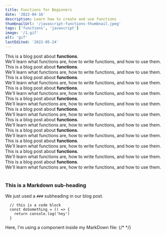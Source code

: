 ```yaml
---
title: Functions for Beginners
date: '2022-04-16'
description: Learn how to create and use functions
thumbnailUrl: '/javascript-functions-thumbnail.jpeg'
tags: ['functions', 'javascript']
image: '/1.gif'
alt: 'gif'
lastEdited: '2022-05-24'
---
```



<div>
  This is a blog post about <strong>functions</strong>. <br />
  We'll learn what functions are, how to write functions, and how to use them.
</div>
<div>
  This is a blog post about <strong>functions</strong>. <br />
  We'll learn what functions are, how to write functions, and how to use them.
</div>
<div>
  This is a blog post about <strong>functions</strong>. <br />
  We'll learn what functions are, how to write functions, and how to use them.
</div>
<div>
  This is a blog post about <strong>functions</strong>. <br />
  We'll learn what functions are, how to write functions, and how to use them.
</div>
<div>
  This is a blog post about <strong>functions</strong>. <br />
  We'll learn what functions are, how to write functions, and how to use them.
</div>
<div>
  This is a blog post about <strong>functions</strong>. <br />
  We'll learn what functions are, how to write functions, and how to use them.
</div>
<div>
  This is a blog post about <strong>functions</strong>. <br />
  We'll learn what functions are, how to write functions, and how to use them.
</div>
<div>
  This is a blog post about <strong>functions</strong>. <br />
  We'll learn what functions are, how to write functions, and how to use them.
</div>
<div>
  This is a blog post about <strong>functions</strong>. <br />
  We'll learn what functions are, how to write functions, and how to use them.
</div>
<div>
  This is a blog post about <strong>functions</strong>. <br />
  We'll learn what functions are, how to write functions, and how to use them.
</div>
<div>
  This is a blog post about <strong>functions</strong>. <br />
  We'll learn what functions are, how to write functions, and how to use them.
</div>

<br />

### This is a Markdown sub-heading

We just used a `###` subheading in our blog post.

```
  // this is a code block
  const doSomething = () => {
    return console.log('hey')
  }
```

<div>
  Here, I'm using a component inside my MarkDown file:
  {/* <LinksContainer /> */}
</div>
